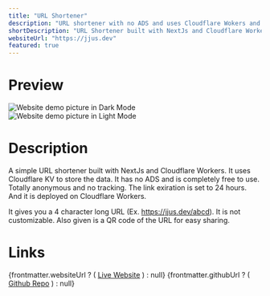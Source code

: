 ```yaml
---
title: "URL Shortener"
description: "URL shortener with no ADS and uses Cloudflare Wokers and KV to store the data"
shortDescription: "URL Shortener built with NextJs and Cloudflare Workers"
websiteUrl: "https://jjus.dev"
featured: true
---
```



# Preview

<div class="flex flex-col gap-4 items-center justify-center">
  <Image src={webImageDark} alt="Website demo picture in Dark Mode" />
  <Image src={webImageLight} alt="Website demo picture in Light Mode" />
</div>

# Description

A simple URL shortener built with NextJs and Cloudflare Workers. It uses Cloudflare KV to store the data. It has no ADS and is completely free to use. Totally anonymous and no tracking. The link exiration is set to 24 hours. And it is deployed on Cloudflare Workers.

It gives you a 4 character long URL (Ex. https://jjus.dev/abcd). It is not customizable. Also given is a QR code of the URL for easy sharing.

# Links

<div class="flex flex-col">
  {frontmatter.websiteUrl ? (
    <a href={frontmatter.websiteUrl}>Live Website</a>
  ) : null}
  {frontmatter.githubUrl ? (
    <a href={frontmatter.githubUrl}>Github Repo</a>
  ) : null}
</div>

